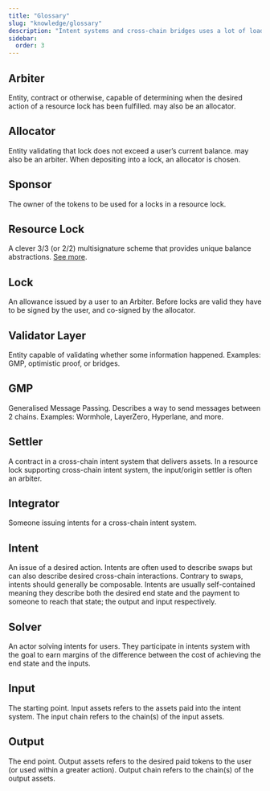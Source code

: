 ```yaml
---
title: "Glossary"
slug: "knowledge/glossary"
description: "Intent systems and cross-chain bridges uses a lot of loaded nouns. This page explains arbiters, Allocators, sponsors, locks, GMPs, settlers, and much more."
sidebar:
  order: 3
---
```



## Arbiter
Entity, contract or otherwise, capable of determining when the desired action of a resource lock has been fulfilled. may also be an allocator.

## Allocator
Entity validating that lock does not exceed a user’s current balance. may also be an arbiter. When depositing into a lock, an allocator is chosen.

## Sponsor
The owner of the tokens to be used for a locks in a resource lock.

## Resource Lock
A clever 3/3 (or 2/2) multisignature scheme that provides unique balance abstractions. [See more](/knowledge/resource-locks).

## Lock
An allowance issued by a user to an Arbiter. Before locks are valid they have to be signed by the user, and co-signed by the allocator.

## Validator Layer
Entity capable of validating whether some information happened. Examples: GMP, optimistic proof, or bridges.

## GMP
Generalised Message Passing. Describes a way to send messages between 2 chains. Examples: Wormhole, LayerZero, Hyperlane, and more.

## Settler
A contract in a cross-chain intent system that delivers assets. In a resource lock supporting cross-chain intent system, the input/origin settler is often an arbiter.

## Integrator
Someone issuing intents for a cross-chain intent system.

## Intent
An issue of a desired action. Intents are often used to describe swaps but can also describe desired cross-chain interactions. Contrary to swaps, intents should generally be composable. Intents are usually self-contained meaning they describe both the desired end state and the payment to someone to reach that state; the output and input respectively.

## Solver
An actor solving intents for users. They participate in intents system with the goal to earn margins of the difference between the cost of achieving the end state and the inputs. 

## Input
The starting point. Input assets refers to the assets paid into the intent system. The input chain refers to the chain(s) of the input assets.

## Output
The end point. Output assets refers to the desired paid tokens to the user (or used within a greater action). Output chain refers to the chain(s) of the output assets.